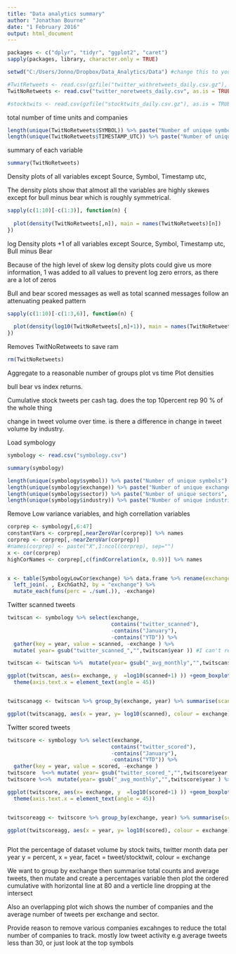 ```yaml
---
title: "Data analytics summary"
author: "Jonathan Bourne"
date: "1 February 2016"
output: html_document
---
```




```r
packages <- c("dplyr", "tidyr", "ggplot2", "caret")
sapply(packages, library, character.only = TRUE)

setwd("C:/Users/Jonno/Dropbox/Data_Analytics/Data") #change this to your file path

#TwitRetweets <- read.csv(gzfile("twitter_withretweets_daily.csv.gz"), as.is = TRUE)
TwitNoRetweets <- read.csv("twitter_noretweets_daily.csv", as.is = TRUE)

#stocktwits <- read.csv(gzfile("stocktwits_daily.csv.gz"), as.is = TRUE)


```


total number of time units and companies
```r
length(unique(TwitNoRetweets$SYMBOL)) %>% paste("Number of unique symbols")
length(unique(TwitNoRetweets$TIMESTAMP_UTC)) %>% paste("Number of unique timestamps", .)
```

summary of each variable

```r
summary(TwitNoRetweets)
```


Density plots of all variables except Source, Symbol, Timestamp utc,

The density plots show that almost all the variables are highly skewes except for bull minus bear which is roughly symmetrical. 
```r

sapply(c(1:10)[-c(1:3)], function(n) {
  
  plot(density(TwitNoRetweets[,n]), main = names(TwitNoRetweets)[n])
})


```


log Density plots +1 of all variables except Source, Symbol, Timestamp utc, Bull minus Bear

Because of the high level of skew log density plots could give us more information, 1 was added to all values to prevent log zero errors, as there are a lot of zeros

Bull and bear scored messages as well as total scanned messages follow an attenuating peaked pattern
```r

sapply(c(1:10)[-c(1:3,6)], function(n) {
  
  plot(density(log10(TwitNoRetweets[,n]+1)), main = names(TwitNoRetweets)[n])
})


```

Removes TwitNoRetweets to save ram
```r
rm(TwitNoRetweets)
```


Aggregate to a reasonable number of groups
plot vs time
Plot densities

bull bear vs index returns.

Cumulative stock tweets per cash tag. does the top 10percent rep 90 % of the whole thing

change in tweet volume over time. 
is there a difference in change in tweet volume by industry.

Load symbology
```r
symbology <- read.csv("symbology.csv")
```

```r
summary(symbology)
```


```r
length(unique(symbology$symbol)) %>% paste("Number of unique symbols")
length(unique(symbology$exchange)) %>% paste("Number of unique exchanges", .)
length(unique(symbology$sector)) %>% paste("Number of unique sectors", .)
length(unique(symbology$industry)) %>% paste("Number of unique industries", .)

```


Remove Low variance variables, and high correllation variables
```r
corprep <- symbology[,6:47]
constantVars <- corprep[,nearZeroVar(corprep)] %>% names
corprep <- corprep[,-nearZeroVar(corprep)]
#names(corprep) <- paste("X",1:ncol(corprep), sep="")
x <- cor(corprep)
highCorNames <- corprep[,c(findCorrelation(x, 0.9))] %>% names


x <- table(SymbologyLowCor$exchange) %>% data.frame %>% rename(exchange = Var1) %>% 
  left_join(. , ExchGath2, by = "exchange") %>% 
  mutate_each(funs(perc = ./sum(.)), -exchange)

```


Twitter scanned tweets
```r
twitscan <- symbology %>% select(exchange, 
                                 contains("twitter_scanned"), 
                                 -contains("January"), 
                                 -contains("YTD")) %>% 
  gather(key = year, value = scanned, -exchange ) %>% 
  mutate( year= gsub("twitter_scanned_","",twitscan$year )) #I can't remove text around the year in one stage for some reason.

twitscan <- twitscan %>%  mutate(year= gsub("_avg_monthly","",twitscan$year ) %>%as.integer ) 

ggplot(twitscan, aes(x= exchange, y  =log10(scanned+1) )) +geom_boxplot() +ggtitle("Average monthly scanned tweets across \nall symbols and years broken out by Exchange") + 
  theme(axis.text.x = element_text(angle = 45))


twitscanagg <- twitscan %>% group_by(exchange, year) %>% summarise(scanned = sum(scanned))

ggplot(twitscanagg, aes(x = year, y= log10(scanned), colour = exchange)) +geom_line() +ggtitle("Number of scanned tweets \nacross all years broken out by exchange")

```

Twitter scored tweets
```r
twitscore <- symbology %>% select(exchange, 
                                 contains("twitter_scored"), 
                                 -contains("January"), 
                                 -contains("YTD")) %>% 
  gather(key = year, value = scored, -exchange ) 
twitscore  %<>% mutate( year= gsub("twitter_scored_","",twitscore$year )) #I can't remove text around the year in one stage for some reason.
twitscore %<>%  mutate(year= gsub("_avg_monthly","",twitscore$year ) %>%as.integer ) 

ggplot(twitscore, aes(x= exchange, y  =log10(scored+1) )) +geom_boxplot() +ggtitle("Average monthly scored tweets across\n all symbols and years broken out by Exchange") + 
  theme(axis.text.x = element_text(angle = 45))


twitscoreagg <- twitscore %>% group_by(exchange, year) %>% summarise(scored = sum(scored))

ggplot(twitscoreagg, aes(x = year, y= log10(scored), colour = exchange)) +geom_line() +ggtitle("Number of scored tweets \nacross all years broken out by exchange")



```


Plot the percentage of dataset volume by stock twits, twitter month data per year
y = percent, x = year, facet = tweet/stocktwit, colour = exchange

We want to group by exchange then summarise total counts and average tweets, then mutate and create a percentages variable then plot the ordered cumulative with horizontal line at 80 and a verticle line dropping at the intersect

Also an overlapping plot wich shows the number of companies and the average number of tweets per exchange and sector.

Provide reason to remove various companies excahnges to reduce the total number of companies to track. mostly low tweet activity e.g average tweets less than 30, or just look at the top symbols

  